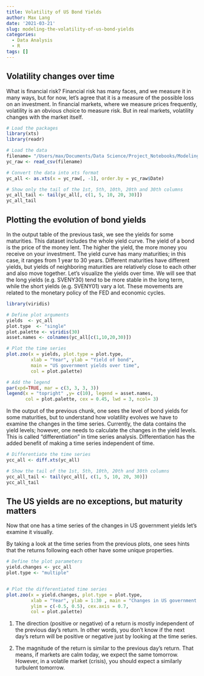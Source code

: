 ```yaml
---
title: Volatility of US Bond Yields
author: Max Lang
date: '2021-03-21'
slug: modeling-the-volatility-of-us-bond-yields
categories:
  - Data Analysis
  - R
tags: []
---
```


## Volatility changes over time
What is financial risk? 
Financial risk has many faces, and we measure it in many ways, but for now, let's agree that it is a measure of the possible loss on an investment. In financial markets, where we measure prices frequently, volatility is an obvious choice to measure risk. But in real markets, volatility changes with the market itself.

```r
# Load the packages
library(xts)
library(readr)

# Load the data
filename= "/Users/max/Documents/Data Science/Project_Notebooks/Modeling the Volatility of US Bond Yields/datasets/FED-SVENY.csv"
yc_raw <- read_csv(filename)

# Convert the data into xts format
yc_all <- as.xts(x = yc_raw[, -1], order.by = yc_raw$Date)

# Show only the tail of the 1st, 5th, 10th, 20th and 30th columns
yc_all_tail <- tail(yc_all[, c(1, 5, 10, 20, 30)])
yc_all_tail
```

## Plotting the evolution of bond yields
In the output table of the previous task, we see the yields for some maturities.
This dataset includes the whole yield curve. The yield of a bond is the price of the money lent. The higher the yield, the more money you receive on your investment. The yield curve has many maturities; in this case, it ranges from 1 year to 30 years. Different maturities have different yields, but yields of neighboring maturities are relatively close to each other and also move together.
Let's visualize the yields over time. We will see that the long yields (e.g. SVENY30) tend to be more stable in the long term, while the short yields (e.g. SVENY01) vary a lot. These movements are related to the monetary policy of the FED and economic cycles.

```r
library(viridis)

# Define plot arguments
yields  <- yc_all
plot.type  <- "single"
plot.palette <- viridis(30)
asset.names <- colnames(yc_all[c(1,10,20,30)])

# Plot the time series
plot.zoo(x = yields, plot.type = plot.type, 
         xlab = "Year", ylab = "Yield of bond", 
         main = "US government yields over time",
         col = plot.palette)

# Add the legend
par(xpd=TRUE, mar = c(3, 3, 3, 3))
legend(x = "topright" ,y= c(10), legend = asset.names,
       col = plot.palette, cex = 0.45, lwd = 3, ncol= 3)
```

In the output of the previous chunk, one sees the level of bond yields for some maturities, but to understand how volatility evolves we have to examine the changes in the time series. Currently, the data contains the yield levels; however, one needs to calculate the changes in the yield levels. This is called "differentiation" in time series analysis. Differentiation has the added benefit of making a time series independent of time.

```r
# Differentiate the time series  
ycc_all <- diff.xts(yc_all)

# Show the tail of the 1st, 5th, 10th, 20th and 30th columns
ycc_all_tail <- tail(ycc_all[, c(1, 5, 10, 20, 30)])
ycc_all_tail
```

## The US yields are no exceptions, but maturity matters
Now that one has a time series of the changes in US government yields let's examine it visually.

By taking a look at the time series from the previous plots, one sees hints that the returns following each other have some unique properties.

```r
# Define the plot parameters
yield.changes <- ycc_all
plot.type <- "multiple"


# Plot the differentiated time series
plot.zoo(x = yield.changes, plot.type = plot.type,
         xlab = "Year", ylab = 1:30 , main = "Changes in US government yields",
         ylim = c(-0.5, 0.5), cex.axis = 0.7, 
         col = plot.palette)
```

1. The direction (positive or negative) of a return is mostly independent of the previous day's return. In other words, you don't know if the next day's return will be positive or negative just by looking at the time series.

2. The magnitude of the return is similar to the previous day's return. That means, if markets are calm today, we expect the same tomorrow. However, in a volatile market (crisis), you should expect a similarly turbulent tomorrow.
